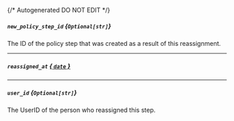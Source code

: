 {/* Autogenerated DO NOT EDIT  */}
##### `new_policy_step_id` *{`Optional[str]`}*
The ID of the policy step that was created as a result of this reassignment.

---
##### `reassigned_at` [*{ `date` }*](https://docs.python.org/3/library/datetime.html#date-objects)

---
##### `user_id` *{`Optional[str]`}*
The UserID of the person who reassigned this step.


